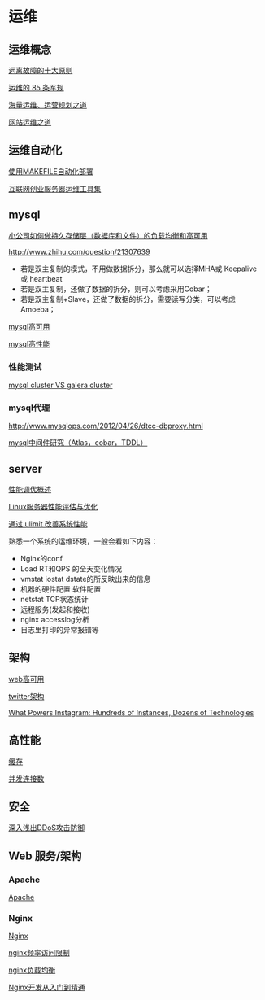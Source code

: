 = 运维 =

== 运维概念 ==
[[http://www.woqutech.com/?p=714|远离故障的十大原则]]

[[http://www.oschina.net/translate/85-operational-rules|运维的 85 条军规]]

[[http://www.itkoala.com/|海量运维、运营规划之道]]

[[http://www.penglixun.com/tech/system/web_site_operation_and_maintenance.html|网站运维之道]]

== 运维自动化 ==
[[http://tchen.me/posts/2013-06-12-use-makefile-to-automate-deployment.html|使用MAKEFILE自动化部署]]

[[http://velocity.oreilly.com.cn/2011/ppts/velocityChina2011-ChenZhen.pdf|互联网创业服务器运维工具集]]

== mysql ==
[[http://segmentfault.com/q/1010000000119380|小公司如何做持久存储层（数据库和文件）的负载均衡和高可用]]

[[http://www.zhihu.com/question/21307639]]
* 若是双主复制的模式，不用做数据拆分，那么就可以选择MHA或 Keepalive 或 heartbeat
* 若是双主复制，还做了数据的拆分，则可以考虑采用Cobar；
* 若是双主复制+Slave，还做了数据的拆分，需要读写分类，可以考虑Amoeba；

[[mysqlha|mysql高可用]]

[[mysqlhq|mysql高性能]]

=== 性能测试 ===
[[http://www.codership.com/content/whats-difference-kenneth/|mysql cluster VS galera cluster]]

=== mysql代理 ===
[[http://www.mysqlops.com/2012/04/26/dtcc-dbproxy.html]]

[[http://www.guokr.com/blog/475765/|mysql中间件研究（Atlas，cobar，TDDL）]]

== server ==
[[http://www.blogjava.net/BlueDavy/archive/2008/06/29/211558.html|性能调优概述]]

[[http://www.gosoa.com.cn/linux%E6%9C%8D%E5%8A%A1%E5%99%A8%E6%80%A7%E8%83%BD%E8%AF%84%E4%BC%B0%E4%B8%8E%E4%BC%98%E5%8C%96|Linux服务器性能评估与优化]]

[[http://www.ibm.com/developerworks/cn/linux/l-cn-ulimit/|通过 ulimit 改善系统性能]]

熟悉一个系统的运维环境，一般会看如下内容：

* Nginx的conf
* Load RT和QPS 的全天变化情况
* vmstat iostat dstate的所反映出来的信息
* 机器的硬件配置 软件配置
* netstat TCP状态统计
* 远程服务(发起和接收)
* nginx accesslog分析
* 日志里打印的异常报错等

== 架构 ==
[[webha|web高可用]]

[[http://highscalability.com/blog/2013/7/8/the-architecture-twitter-uses-to-deal-with-150m-active-users.html|twitter架构]]

[[http://instagram-engineering.tumblr.com/post/13649370142/what-powers-instagram-hundreds-of-instances-dozens-of|What Powers Instagram: Hundreds of Instances, Dozens of Technologies]]

== 高性能 ==
[[cache/index|缓存]]

[[http://kkeys.me/post/56691325516|并发连接数]]

== 安全 ==
[[http://blog.jobbole.com/24698/|深入浅出DDoS攻击防御]]


==Web 服务/架构==

=== Apache ===
[[../backend/system/apache/index|Apache]]

=== Nginx ===
[[../backend/system/nginx/index|Nginx]]

[[http://wiki.nginx.org/HttpLimitReqModule|nginx频率访问限制]]

[[../backend/system/nginx/lb|nginx负载均衡]]

[[https://github.com/taobao/nginx-book|Nginx开发从入门到精通]]
